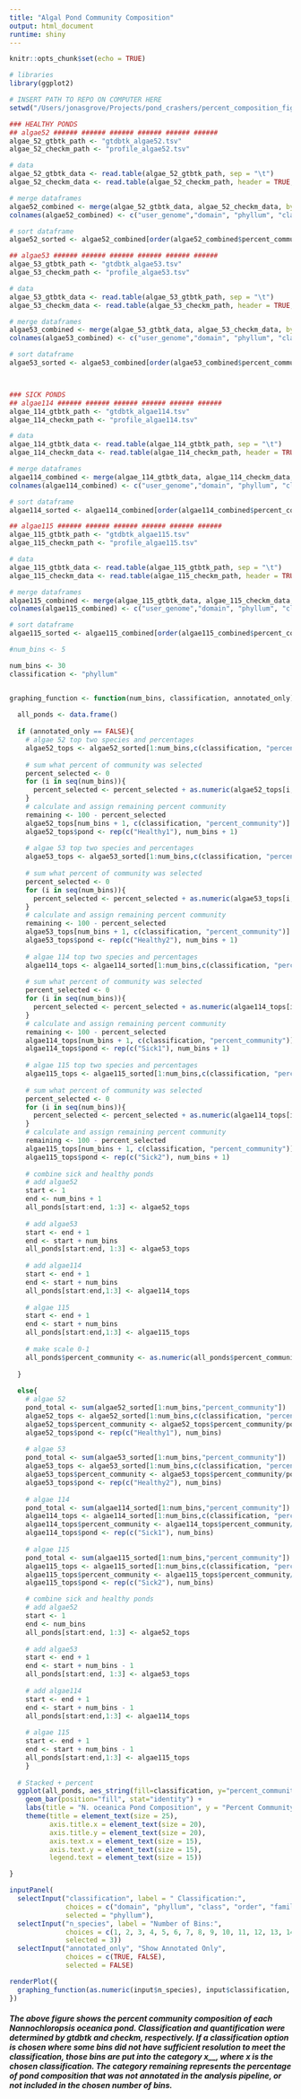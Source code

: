 ```yaml
---
title: "Algal Pond Community Composition"
output: html_document
runtime: shiny
---
```


```r
knitr::opts_chunk$set(echo = TRUE)
```

```r
# libraries
library(ggplot2)

# INSERT PATH TO REPO ON COMPUTER HERE 
setwd("/Users/jonasgrove/Projects/pond_crashers/percent_composition_figure")

### HEALTHY PONDS
## algae52 ###### ###### ###### ###### ###### ######
algae_52_gtbtk_path <- "gtdbtk_algae52.tsv"
algae_52_checkm_path <- "profile_algae52.tsv"

# data
algae_52_gtbtk_data <- read.table(algae_52_gtbtk_path, sep = "\t")
algae_52_checkm_data <- read.table(algae_52_checkm_path, header = TRUE, sep = "\t")

# merge dataframes
algae52_combined <- merge(algae_52_gtbtk_data, algae_52_checkm_data, by.x = "V1", by.y = "Bin.Id")
colnames(algae52_combined) <- c("user_genome","domain", "phyllum", "class", "order", "family", "genus", "species","bin_size","mapped_reads","pecent_mapped","percent_binned","percent_community")

# sort dataframe
algae52_sorted <- algae52_combined[order(algae52_combined$percent_community, decreasing = TRUE),]

## algae53 ###### ###### ###### ###### ###### ######
algae_53_gtbtk_path <- "gtdbtk_algae53.tsv"
algae_53_checkm_path <- "profile_algae53.tsv"

# data
algae_53_gtbtk_data <- read.table(algae_53_gtbtk_path, sep = "\t")
algae_53_checkm_data <- read.table(algae_53_checkm_path, header = TRUE, sep = "\t")

# merge dataframes
algae53_combined <- merge(algae_53_gtbtk_data, algae_53_checkm_data, by.x = "V1", by.y = "Bin.Id")
colnames(algae53_combined) <- c("user_genome","domain", "phyllum", "class", "order", "family", "genus", "species","bin_size","mapped_reads","pecent_mapped","percent_binned","percent_community")

# sort dataframe
algae53_sorted <- algae53_combined[order(algae53_combined$percent_community, decreasing = TRUE),]



### SICK PONDS
## algae114 ###### ###### ###### ###### ###### ######
algae_114_gtbtk_path <- "gtdbtk_algae114.tsv"
algae_114_checkm_path <- "profile_algae114.tsv"

# data
algae_114_gtbtk_data <- read.table(algae_114_gtbtk_path, sep = "\t")
algae_114_checkm_data <- read.table(algae_114_checkm_path, header = TRUE, sep = "\t")

# merge dataframes
algae114_combined <- merge(algae_114_gtbtk_data, algae_114_checkm_data, by.x = "V1", by.y = "Bin.Id")
colnames(algae114_combined) <- c("user_genome","domain", "phyllum", "class", "order", "family", "genus", "species","bin_size","mapped_reads","pecent_mapped","percent_binned","percent_community")

# sort dataframe
algae114_sorted <- algae114_combined[order(algae114_combined$percent_community, decreasing = TRUE),]

## algae115 ###### ###### ###### ###### ###### ######
algae_115_gtbtk_path <- "gtdbtk_algae115.tsv"
algae_115_checkm_path <- "profile_algae115.tsv"

# data
algae_115_gtbtk_data <- read.table(algae_115_gtbtk_path, sep = "\t")
algae_115_checkm_data <- read.table(algae_115_checkm_path, header = TRUE, sep = "\t")

# merge dataframes
algae115_combined <- merge(algae_115_gtbtk_data, algae_115_checkm_data, by.x = "V1", by.y = "Bin.Id")
colnames(algae115_combined) <- c("user_genome","domain", "phyllum", "class", "order", "family", "genus", "species","bin_size","mapped_reads","pecent_mapped","percent_binned","percent_community")

# sort dataframe
algae115_sorted <- algae115_combined[order(algae115_combined$percent_community, decreasing = TRUE),]

#num_bins <- 5

num_bins <- 30
classification <- "phyllum"


graphing_function <- function(num_bins, classification, annotated_only){
  
  all_ponds <- data.frame()
  
  if (annotated_only == FALSE){
    # algae 52 top two species and percentages
    algae52_tops <- algae52_sorted[1:num_bins,c(classification, "percent_community")]
    
    # sum what percent of community was selected
    percent_selected <- 0
    for (i in seq(num_bins)){
      percent_selected <- percent_selected + as.numeric(algae52_tops[i,"percent_community"])
    }
    # calculate and assign remaining percent community
    remaining <- 100 - percent_selected
    algae52_tops[num_bins + 1, c(classification, "percent_community")] <- c("remaining", remaining) 
    algae52_tops$pond <- rep(c("Healthy1"), num_bins + 1)
    
    # algae 53 top two species and percentages
    algae53_tops <- algae53_sorted[1:num_bins,c(classification, "percent_community")]
    
    # sum what percent of community was selected
    percent_selected <- 0
    for (i in seq(num_bins)){
      percent_selected <- percent_selected + as.numeric(algae53_tops[i,"percent_community"])
    }
    # calculate and assign remaining percent community
    remaining <- 100 - percent_selected
    algae53_tops[num_bins + 1, c(classification, "percent_community")] <- c("remaining", remaining) 
    algae53_tops$pond <- rep(c("Healthy2"), num_bins + 1)
    
    # algae 114 top two species and percentages
    algae114_tops <- algae114_sorted[1:num_bins,c(classification, "percent_community")]
    
    # sum what percent of community was selected
    percent_selected <- 0
    for (i in seq(num_bins)){
      percent_selected <- percent_selected + as.numeric(algae114_tops[i,"percent_community"])
    }
    # calculate and assign remaining percent community
    remaining <- 100 - percent_selected
    algae114_tops[num_bins + 1, c(classification, "percent_community")] <- c("remaining", remaining) 
    algae114_tops$pond <- rep(c("Sick1"), num_bins + 1)
    
    # algae 115 top two species and percentages
    algae115_tops <- algae115_sorted[1:num_bins,c(classification, "percent_community")]
    
    # sum what percent of community was selected
    percent_selected <- 0
    for (i in seq(num_bins)){
      percent_selected <- percent_selected + as.numeric(algae114_tops[i,"percent_community"])
    }
    # calculate and assign remaining percent community
    remaining <- 100 - percent_selected
    algae115_tops[num_bins + 1, c(classification, "percent_community")] <- c("remaining", remaining) 
    algae115_tops$pond <- rep(c("Sick2"), num_bins + 1)
    
    # combine sick and healthy ponds
    # add algae52 
    start <- 1
    end <- num_bins + 1
    all_ponds[start:end, 1:3] <- algae52_tops
    
    # add algae53
    start <- end + 1
    end <- start + num_bins 
    all_ponds[start:end, 1:3] <- algae53_tops
    
    # add algae114
    start <- end + 1
    end <- start + num_bins 
    all_ponds[start:end,1:3] <- algae114_tops
    
    # algae 115
    start <- end + 1
    end <- start + num_bins 
    all_ponds[start:end,1:3] <- algae115_tops
    
    # make scale 0-1
    all_ponds$percent_community <- as.numeric(all_ponds$percent_community)/100
    
  }
  
  else{
    # algae 52
    pond_total <- sum(algae52_sorted[1:num_bins,"percent_community"])
    algae52_tops <- algae52_sorted[1:num_bins,c(classification, "percent_community")]
    algae52_tops$percent_community <- algae52_tops$percent_community/pond_total
    algae52_tops$pond <- rep(c("Healthy1"), num_bins)
    
    # algae 53
    pond_total <- sum(algae53_sorted[1:num_bins,"percent_community"])
    algae53_tops <- algae53_sorted[1:num_bins,c(classification, "percent_community")]
    algae53_tops$percent_community <- algae53_tops$percent_community/pond_total
    algae53_tops$pond <- rep(c("Healthy2"), num_bins)
    
    # algae 114
    pond_total <- sum(algae114_sorted[1:num_bins,"percent_community"])
    algae114_tops <- algae114_sorted[1:num_bins,c(classification, "percent_community")]
    algae114_tops$percent_community <- algae114_tops$percent_community/pond_total
    algae114_tops$pond <- rep(c("Sick1"), num_bins)
    
    # algae 115
    pond_total <- sum(algae115_sorted[1:num_bins,"percent_community"])
    algae115_tops <- algae115_sorted[1:num_bins,c(classification, "percent_community")]
    algae115_tops$percent_community <- algae115_tops$percent_community/pond_total
    algae115_tops$pond <- rep(c("Sick2"), num_bins)

    # combine sick and healthy ponds
    # add algae52 
    start <- 1
    end <- num_bins 
    all_ponds[start:end, 1:3] <- algae52_tops
    
    # add algae53
    start <- end + 1
    end <- start + num_bins - 1
    all_ponds[start:end, 1:3] <- algae53_tops
    
    # add algae114
    start <- end + 1
    end <- start + num_bins - 1
    all_ponds[start:end,1:3] <- algae114_tops
    
    # algae 115
    start <- end + 1
    end <- start + num_bins - 1
    all_ponds[start:end,1:3] <- algae115_tops
    }
    
  # Stacked + percent
  ggplot(all_ponds, aes_string(fill=classification, y="percent_community", x="pond")) + 
    geom_bar(position="fill", stat="identity") + 
    labs(title = "N. oceanica Pond Composition", y = "Percent Community", x = "Pond Sample") +
    theme(title = element_text(size = 25), 
          axis.title.x = element_text(size = 20), 
          axis.title.y = element_text(size = 20),
          axis.text.x = element_text(size = 15),
          axis.text.y = element_text(size = 15),
          legend.text = element_text(size = 15))

}
```





```r
inputPanel(
  selectInput("classification", label = " Classification:",
              choices = c("domain", "phyllum", "class", "order", "family", "genus", "species"),
              selected = "phyllum"),
  selectInput("n_species", label = "Number of Bins:",
              choices = c(1, 2, 3, 4, 5, 6, 7, 8, 9, 10, 11, 12, 13, 14, 15, 16, 17, 18, 19, 20, 21, 22, 23, 24, 25, 26, 27, 28, 29, 30), 
              selected = 3))
  selectInput("annotated_only", "Show Annotated Only",
              choices = c(TRUE, FALSE), 
              selected = FALSE)

renderPlot({
  graphing_function(as.numeric(input$n_species), input$classification, input$annotated_only)
})
```

##### The above figure shows the percent community composition of each Nannochloropsis oceanica pond. Classification and quantification were determined by gtdbtk and checkm, respectively. If a classification option is chosen where some bins did not have sufficient resolution to meet the classification, those bins are put into the category **x\_\_**, where **x** is the chosen classification. The category **remaining** represents the percentage of pond composition that was not annotated in the analysis pipeline, or not included in the chosen number of bins. 


